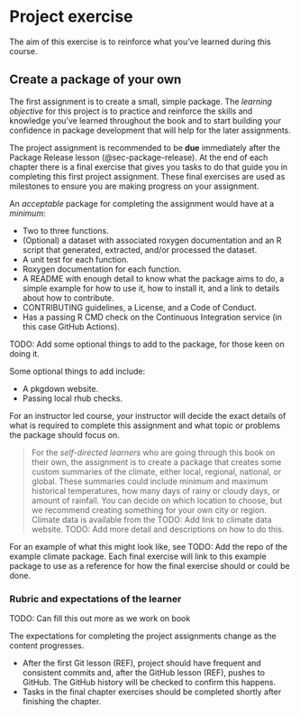 # Project exercise {#sec-project}

The aim of this exercise is to reinforce what you've learned during this
course.

## Create a package of your own

The first assignment is to create a small, simple package. The *learning
objective* for this project is to practice and reinforce the skills and
knowledge you've learned throughout the book and to start building your
confidence in package development that will help for the later
assignments.

The project assignment is recommended to be **due** immediately after
the Package Release lesson (@sec-package-release). At the end of each
chapter there is a final exercise that gives you tasks to do that guide
you in completing this first project assignment. These final exercises
are used as milestones to ensure you are making progress on your
assignment.

An *acceptable* package for completing the assignment would have at a
*minimum*:

-   Two to three functions.
-   (Optional) a dataset with associated roxygen documentation and an R
    script that generated, extracted, and/or processed the dataset.
-   A unit test for each function.
-   Roxygen documentation for each function.
-   A README with enough detail to know what the package aims to do, a
    simple example for how to use it, how to install it, and a link to
    details about how to contribute.
-   CONTRIBUTING guidelines, a License, and a Code of Conduct.
-   Has a passing R CMD check on the Continuous Integration service (in
    this case GitHub Actions).

TODO: Add some optional things to add to the package, for those keen on
doing it.

Some optional things to add include:

-   A pkgdown website.
-   Passing local rhub checks.

For an instructor led course, your instructor will decide the exact
details of what is required to complete this assignment and what topic
or problems the package should focus on.

> For the *self-directed learners* who are going through this book on
> their own, the assignment is to create a package that creates some
> custom summaries of the climate, either local, regional, national, or
> global. These summaries could include minimum and maximum historical
> temperatures, how many days of rainy or cloudy days, or amount of
> rainfall. You can decide on which location to choose, but we recommend
> creating something for your own city or region. Climate data is
> available from the TODO: Add link to climate data website. TODO: Add
> more detail and descriptions on how to do this.

For an example of what this might look like, see TODO: Add the repo of
the example climate package. Each final exercise will link to this
example package to use as a reference for how the final exercise should
or could be done.

### Rubric and expectations of the learner

TODO: Can fill this out more as we work on book

The expectations for completing the project assignments change as the
content progresses.

-   After the first Git lesson (REF), project should have frequent and
    consistent commits and, after the GitHub lesson (REF), pushes to
    GitHub. The GitHub history will be checked to confirm this happens.
-   Tasks in the final chapter exercises should be completed shortly
    after finishing the chapter.

